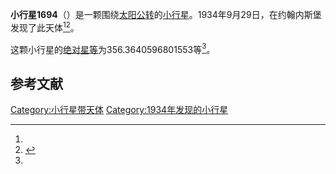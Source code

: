 {{Infobox planet
| bgcolour = #FFFFC0
| name = 1694 Kaiser
| symbol = 
| image = 
| caption = 
| discovery = yes
| discovery_ref = 
| discoverer = {{link-en|亨德里克·范·基特|Hendrik van Gent}}
| discovery_site = [[约翰内斯堡|约翰内斯堡]] 
| discovered = 1934年9月29日
| designations = yes
| mp_name = 
| named_after = 
| alt_names = 1934 SB/ 1960 SD
| mp_category = [[主带小行星|主带小行星]]
| orbit_ref = <ref name="a">[http://ssd.jpl.nasa.gov/sbdb.cgi?sstr=1694 1694 Kaiser] {{Wayback|url=http://ssd.jpl.nasa.gov/sbdb.cgi?sstr=1694 |date=20201120215902 }}，小行星數據庫瀏覽器（JPL Small-Body Database Browser）－[[美国国家航空航天局|美国国家航空航天局]]喷气推进实验室</ref>
| epoch = 2456400.5 (2013年4月18日更新)
| aphelion = {{convert|3.014891755237603|AU|km|3|abbr=on|lk=out}}
| perihelion = {{convert|1.776960046312611|AU|km|3|abbr=on}}
| semimajor = {{convert|2.395925900775107|AU|km|3|abbr=on}}
| eccentricity = 0.258340984
| period = 1354.591982 [[日|日]]<br />3.71[[儒略年|儒略年]]
| avg_speed = 
| inclination = 11.10001258619824
| asc_node = 13.45926419594703
| mean_anomaly = 
| arg_peri = 356.3640596801553
| satellites = 
| physical_characteristics = yes
| dimensions = 
| mass = 
| density = 
| surface_grav = 
| escape_velocity = 
| sidereal_day = 
| axial_tilt = 
| pole_ecliptic_lat = 
| pole_ecliptic_lon = 
| albedo = 
| temperatures= 
| temp_name1 = 
| mean_temp_1 = 
| max_temp_1 = 
| temp_name2 = 
| max_temp_2 = 
| spectral_type = 
| abs_magnitude = 356.3640596801553
}}

'''小行星1694'''（{{lang-en|1694 Kaiser}}）是一颗围绕[[太阳|太阳]][[公转|公转]]的[[小行星|小行星]]。1934年9月29日，{{link-en|亨德里克·范·基特|Hendrik van Gent}}在约翰内斯堡发现了此天体<ref name="a" /><ref>{{cite news|title=小行星列表|url=http://cfa-www.harvard.edu/iau/lists/NumberedMPs.txt|accessdate=2013-07-08|newspaper=哈佛大学|archive-date=2008-05-17|archive-url=https://web.archive.org/web/20080517010638/http://cfa-www.harvard.edu/iau/lists/NumberedMPs.txt|dead-url=no}}</ref>。

这颗小行星的[[绝对星等|绝对星等]]为356.3640596801553等<ref name="a" />。

==参考文献==
{{reflist}}
{{Minor Planet Number|[[小行星1693|小行星1693]]|[[小行星1695|小行星1695]]}}

{{小天体}}

[[Category:小行星带天体|Category:小行星带天体]]
[[Category:1934年发现的小行星|Category:1934年发现的小行星]]

{{asteroid-stub}}